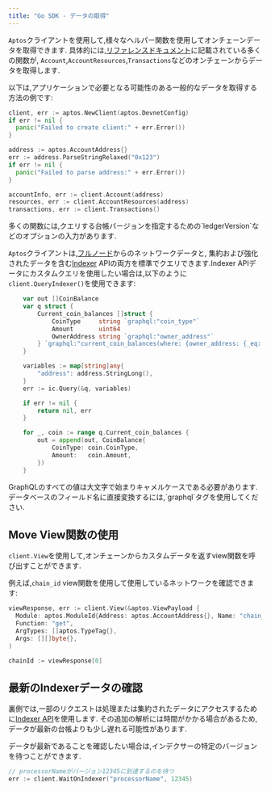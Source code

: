 ```yaml
---
title: "Go SDK - データの取得"
---
```







`Aptos`クライアントを使用して,様々なヘルパー関数を使用してオンチェーンデータを取得できます.
具体的には,[リファレンスドキュメント](https://pkg.go.dev/github.com/aptos-labs/aptos-go-sdk)に記載されている多くの関数が,
`Account`,`AccountResources`,`Transactions`などのオンチェーンからデータを取得します.

以下は,アプリケーションで必要となる可能性のある一般的なデータを取得する方法の例です:

```go filename="fetch_data.go"
client, err := aptos.NewClient(aptos.DevnetConfig)
if err != nil {
  panic("Failed to create client:" + err.Error())
}

address := aptos.AccountAddress{}
err := address.ParseStringRelaxed("0x123")
if err != nil {
  panic("Failed to parse address:" + err.Error())
}

accountInfo, err := client.Account(address)
resources, err := client.AccountResources(address)
transactions, err := client.Transactions()
```

<Aside type="note">
  多くの関数には,クエリする台帳バージョンを指定するための`ledgerVersion`などのオプションの入力があります.
</Aside>

`Aptos`クライアントは,[フルノード](https://api.mainnet.aptoslabs.com/v1/spec#/)からのネットワークデータと,
集約および強化されたデータを含む[Indexer](https://cloud.hasura.io/public/graphiql?endpoint=https://api.mainnet.aptoslabs.com/v1/graphql)
APIの両方を標準でクエリできます.Indexer APIデータにカスタムクエリを使用したい場合は,以下のように`client.QueryIndexer()`を使用できます:

```go filename="fetch_data.go"
	var out []CoinBalance
	var q struct {
		Current_coin_balances []struct {
			CoinType     string `graphql:"coin_type"`
			Amount       uint64
			OwnerAddress string `graphql:"owner_address"`
		} `graphql:"current_coin_balances(where: {owner_address: {_eq: $address}})"`
	}

	variables := map[string]any{
		"address": address.StringLong(),
	}
	err := ic.Query(&q, variables)

	if err != nil {
		return nil, err
	}

	for _, coin := range q.Current_coin_balances {
		out = append(out, CoinBalance{
			CoinType: coin.CoinType,
			Amount:   coin.Amount,
		})
	}
```

<Aside type="note">
  GraphQLのすべての値は大文字で始まりキャメルケースである必要があります.
  データベースのフィールド名に直接変換するには,`graphql`タグを使用してください.
</Aside>

## Move View関数の使用

`client.View`を使用して,オンチェーンからカスタムデータを返すview関数を呼び出すことができます.

例えば,`chain_id` view関数を使用して使用しているネットワークを確認できます:

```go filename="fetch_data.go"
viewResponse, err := client.View(&aptos.ViewPayload {
  Module: aptos.ModuleId{Address: aptos.AccountAddress{}, Name: "chain_id"},
  Function: "get",
  ArgTypes: []aptos.TypeTag{},
  Args: [][]byte{},
)

chainId := viewResponse[0]
```

## 最新のIndexerデータの確認

裏側では,一部のリクエストは処理または集約されたデータにアクセスするために[Indexer API](/ja/build/indexer)を使用します.
その追加の解析には時間がかかる場合があるため,データが最新の台帳よりも少し遅れる可能性があります.

データが最新であることを確認したい場合は,インデクサーの特定のバージョンを待つことができます.

```go filename="fetch_data.go"
// processorNameがバージョン12345に到達するのを待つ
err := client.WaitOnIndexer("processorName", 12345)
```
